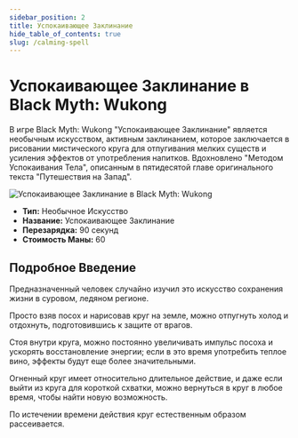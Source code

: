 ```yaml
---
sidebar_position: 2
title: Успокаивающее Заклинание
hide_table_of_contents: true
slug: /calming-spell
---
```


# Успокаивающее Заклинание в Black Myth: Wukong

В игре Black Myth: Wukong "Успокаивающее Заклинание" является необычным искусством, активным заклинанием, которое заключается в рисовании мистического круга для отпугивания мелких существ и усиления эффектов от употребления напитков. Вдохновлено "Методом Успокаивания Тела", описанным в пятидесятой главе оригинального текста "Путешествия на Запад".

<img
    src="https://image.informedainews.com/bsjwq4eiizq6id3vsjollyggl11tia4.gif"
    alt="Успокаивающее Заклинание в Black Myth: Wukong"
/>

- **Тип:** Необычное Искусство
- **Название:** Успокаивающее Заклинание
- **Перезарядка:** 90 секунд
- **Стоимость Маны:** 60

## Подробное Введение

Предназначенный человек случайно изучил это искусство сохранения жизни в суровом, ледяном регионе.

Просто взяв посох и нарисовав круг на земле, можно отпугнуть холод и отдохнуть, подготовившись к защите от врагов.

Стоя внутри круга, можно постоянно увеличивать импульс посоха и ускорять восстановление энергии; если в это время употребить теплое вино, эффекты будут еще более значительными.

Огненный круг имеет относительно длительное действие, и даже если выйти из круга для короткой схватки, можно вернуться в круг в любое время, чтобы найти новую возможность.

По истечении времени действия круг естественным образом рассеивается.